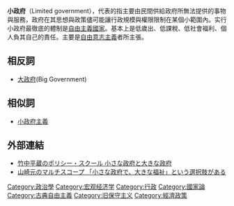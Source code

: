 {{Hatnote|本文介紹的是小政府。关于政治意识形态“小政府主义”，詳見[[小政府主义|小政府主义]]。}}
{{expand|time=2014-12-16T10:21:53+00:00}}
{{unreferenced|time=2014-12-16T10:21:53+00:00}}
'''小政府'''（Limited government），代表的指主要由民間供給政府所無法提供的事物與服務，政府在其思想與政策儘可能讓行政規模與權限限制在某個小範圍內。实行小政府最徹底的體制是[[自由主義國家|自由主義國家]]。基本上是低歲出、低課稅、低社會福利、個人負其自己的責任。主要是[[自由意志主義|自由意志主義]]者所主張。

==相反詞==
*[[大政府|大政府]](Big Government)

==相似詞==
*[[小政府主義|小政府主義]]

== 外部連結 ==
* [http://www.jcer.or.jp/column/takenaka/index135.html 竹中平蔵のポリシー・スクール 小さな政府と大きな政府] {{Wayback|url=http://www.jcer.or.jp/column/takenaka/index135.html |date=20160316053612 }}
* [http://diamond.jp/articles/-/7151 山崎元のマルチスコープ 「小さな政府で、大きな福祉」という選択肢がある] {{Wayback|url=http://diamond.jp/articles/-/7151 |date=20200928200142 }}

[[Category:政治學|Category:政治學]]
[[Category:宏观经济学|Category:宏观经济学]]
[[Category:行政|Category:行政]]
[[Category:國家論|Category:國家論]]
[[Category:古典自由主義|Category:古典自由主義]]
[[Category:旧保守主义|Category:旧保守主义]]
[[Category:經濟政策|Category:經濟政策]]